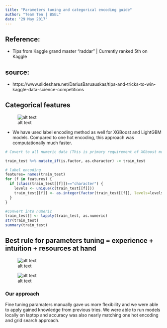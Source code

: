 ```yaml
---
title: "Parameters tuning and categorical encoding guide"
author: "Team Ten | BSEL"
date: "29 May 2017"
---
```


## Reference:
- Tips from Kaggle grand master "raddar" | Currently ranked 5th on Kaggle

## source:
- https://www.slideshare.net/DariusBaruauskas/tips-and-tricks-to-win-kaggle-data-science-competitions

## Categorical features
![alt text](https://github.com/pranavpandya84/deezer_report/blob/master/Models/LB_Score/encoding.PNG)

- We have used label encoding method as well for XGBoost and LightGBM models. Compared to one hot encoding, this approach was computationally much faster. 

```r
# Covert to all numeric data (This is primary requirement of XGboost model)

train_test %>% mutate_if(is.factor, as.character) -> train_test

# label encoding
features= names(train_test)
for (f in features) {
  if (class(train_test[[f]])=="character") {
    levels <- unique(c(train_test[[f]]))
    train_test[[f]] <- as.integer(factor(train_test[[f]], levels=levels))
  }
}

#convert into numeric 
train_test[] <- lapply(train_test, as.numeric)
str(train_test)
summary(train_test)
```

## Best rule for parameters tuning = experience + intuition + resources at hand

 ![alt text](https://github.com/pranavpandya84/deezer_report/blob/master/Models/LB_Score/param%20tuning%20grid.PNG)

![alt text](https://github.com/pranavpandya84/deezer_report/blob/master/Models/LB_Score/param%20tuning%20manual.PNG)

### Our approach
Fine tuning paramaters manually gave us more flexibility and we were able to apply gained knowledge from previous tries. We were able to run models locally on laptop and accuracy was also nearly matching one hot encoding and grid search approach. 
